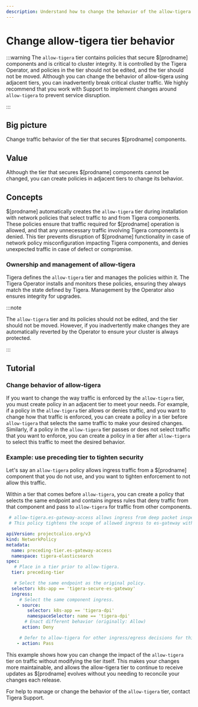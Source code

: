 ```yaml
---
description: Understand how to change the behavior of the allow-tigera tier.
---
```


# Change allow-tigera tier behavior

:::warning
The `allow-tigera` tier contains policies that secure $[prodname] components and is critical to cluster integrity. It is controlled by the Tigera Operator, and policies in the tier should not be edited, and the tier should not be moved. Although you can change the behavior of allow-tigera using adjacent tiers, you can inadvertently break critical cluster traffic. We highly recommend that you work with Support to implement changes around `allow-tigera` to prevent service disruption.

:::

## Big picture

Change traffic behavior of the tier that secures $[prodname] components.

## Value

Although the tier that secures $[prodname] components cannot be changed, you can create policies in adjacent tiers to change its behavior.

## Concepts

$[prodname] automatically creates the `allow-tigera` tier during installation with network policies that select traffic to and from Tigera components. These policies ensure that traffic required for $[prodname] operation is allowed, and that any unnecessary traffic involving Tigera components is denied. This tier prevents disruption of $[prodname] functionality in case of network policy misconfiguration impacting Tigera components, and denies unexpected traffic in case of defect or compromise.

### Ownership and management of allow-tigera

Tigera defines the `allow-tigera` tier and manages the policies within it. The Tigera Operator installs and monitors these policies, ensuring they always match the state defined by Tigera. Management by the Operator also ensures integrity for upgrades.

:::note

The `allow-tigera` tier and its policies should not be edited, and the tier should not be moved. However, if you inadvertently make changes they are automatically reverted by the Operator to ensure your cluster is always protected.

:::

## Tutorial

### Change behavior of allow-tigera

If you want to change the way traffic is enforced by the `allow-tigera` tier, you must create policy in an adjacent tier to meet your needs. For example, if a policy in the `allow-tigera` tier allows or denies traffic, and you want to change how that traffic is enforced, you can create a policy in a tier before `allow-tigera` that selects the same traffic to make your desired changes. Similarly, if a policy in the `allow-tigera` tier passes or does not select traffic that you want to enforce, you can create a policy in a tier after `allow-tigera` to select this traffic to meet the desired behavior.

### Example: use preceding tier to tighten security

Let's say an `allow-tigera` policy allows ingress traffic from a $[prodname] component that you do not use, and you want to tighten enforcement to not allow this traffic.

Within a tier that comes before `allow-tigera`, you can create a policy that selects the same endpoint and contains ingress rules that deny traffic from that component and pass to `allow-tigera` for traffic from other components.

```yaml
 # allow-tigera.es-gateway-access allows ingress from deep packet inspection, a feature not utilized for the purpose of this example.
 # This policy tightens the scope of allowed ingress to es-gateway without modifying the allow-tigera policy directly.

apiVersion: projectcalico.org/v3
kind: NetworkPolicy
metadata:
  name: preceding-tier.es-gateway-access
  namespace: tigera-elasticsearch
spec:
   # Place in a tier prior to allow-tigera.
  tier: preceding-tier

   # Select the same endpoint as the original policy.
  selector: k8s-app == 'tigera-secure-es-gateway'
  ingress:
     # Select the same component ingress.
    - source:
        selector: k8s-app == 'tigera-dpi'
        namespaceSelector: name == 'tigera-dpi'
       # Enact different behavior (originally: Allow)
      action: Deny

     # Defer to allow-tigera for other ingress/egress decisions for this endpoint.
    - action: Pass
```

This example shows how you can change the impact of the `allow-tigera` tier on traffic without modifying the tier itself. This makes your changes more maintainable, and allows the allow-tigera tier to continue to receive updates as $[prodname] evolves without you needing to reconcile your changes each release.

For help to manage or change the behavior of the `allow-tigera` tier, contact Tigera Support.
